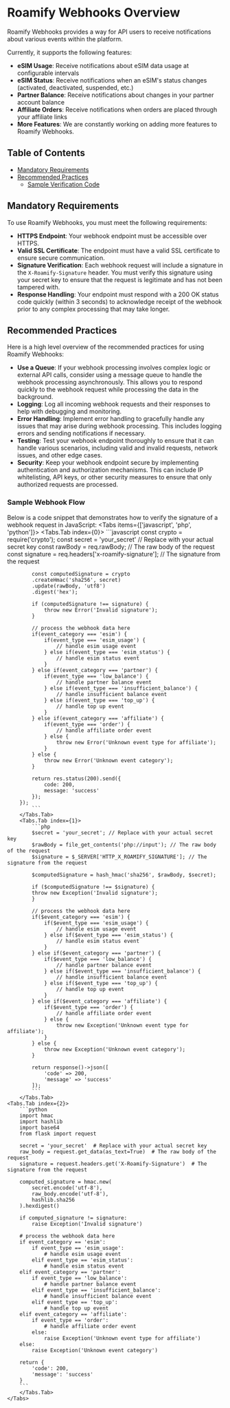 
# Roamify Webhooks Overview
Roamify Webhooks provides a way for API users to receive notifications about various events within the platform.

Currently, it supports the following features:
- **eSIM Usage**: Receive notifications about eSIM data usage at configurable intervals
- **eSIM Status**: Receive notifications when an eSIM's status changes (activated, deactivated, suspended, etc.)
- **Partner Balance**: Receive notifications about changes in your partner account balance
- **Affiliate Orders**: Receive notifications when orders are placed through your affiliate links
- **More Features**: We are constantly working on adding more features to Roamify Webhooks.

## Table of Contents
- [Mandatory Requirements](#mandatory-requirements)
- [Recommended Practices](#recommended-practices)
    - [Sample Verification Code](#sample-verification-code)

## Mandatory Requirements
To use Roamify Webhooks, you must meet the following requirements:
- **HTTPS Endpoint**: Your webhook endpoint must be accessible over HTTPS.
- **Valid SSL Certificate**: The endpoint must have a valid SSL certificate to ensure secure communication.
- **Signature Verification**: Each webhook request will include a signature in the `X-Roamify-Signature` header. You must verify this signature using your secret key to ensure that the request is legitimate and has not been tampered with.
- **Response Handling**: Your endpoint must respond with a 200 OK status code quickly (within 3 seconds) to acknowledge receipt of the webhook prior to any complex processing that may take longer.

## Recommended Practices
Here is a high level overview of the recommended practices for using Roamify Webhooks:
- **Use a Queue**: If your webhook processing involves complex logic or external API calls,
    consider using a message queue to handle the webhook processing asynchronously. This allows you to respond quickly to the webhook request while processing the data in the background.
- **Logging**: Log all incoming webhook requests and their responses to help with debugging and monitoring.
- **Error Handling**: Implement error handling to gracefully handle any issues that may arise during webhook processing. This includes logging errors and sending notifications if necessary.
- **Testing**: Test your webhook endpoint thoroughly to ensure that it can handle various scenarios, including valid and invalid requests, network issues, and other edge cases.
- **Security**: Keep your webhook endpoint secure by implementing authentication and authorization mechanisms. This can include IP whitelisting, API keys, or other security measures to ensure that only authorized requests are processed.

### Sample Webhook Flow
Below is a code snippet that demonstrates how to verify the signature of a webhook request in JavaScript:
 <Tabs items={['javascript', 'php', 'python']}>
        <Tabs.Tab index={0}>
            ```javascript
            const crypto = require('crypto');
            const secret = 'your_secret' // Replace with your actual secret key
            const rawBody = req.rawBody; // The raw body of the request
            const signature = req.headers['x-roamify-signature']; // The signature from the request

            const computedSignature = crypto
            .createHmac('sha256', secret)
            .update(rawBody, 'utf8')
            .digest('hex');

            if (computedSignature !== signature) {
                throw new Error('Invalid signature');
            }

            // process the webhook data here
            if(event_category === 'esim') {
                if(event_type === 'esim_usage') {
                    // handle esim usage event
                } else if(event_type === 'esim_status') {
                    // handle esim status event
                }
            } else if(event_category === 'partner') {
                if(event_type === 'low_balance') {
                    // handle partner balance event
                } else if(event_type === 'insufficient_balance') {
                    // handle insufficient balance event
                } else if(event_type === 'top_up') {
                    // handle top up event
                }
            } else if(event_category === 'affiliate') {
                if(event_type === 'order') {
                    // handle affiliate order event
                } else {
                    throw new Error('Unknown event type for affiliate');
                }
            } else {
                throw new Error('Unknown event category');
            }

            return res.status(200).send({
                code: 200,
                message: 'success'
            });
        });
            ```
        </Tabs.Tab>
        <Tabs.Tab index={1}>
            ```php
            $secret = 'your_secret'; // Replace with your actual secret key
            $rawBody = file_get_contents('php://input'); // The raw body of the request
            $signature = $_SERVER['HTTP_X_ROAMIFY_SIGNATURE']; // The signature from the request

            $computedSignature = hash_hmac('sha256', $rawBody, $secret);

            if ($computedSignature !== $signature) {
            throw new Exception('Invalid signature');
            }

            // process the webhook data here
            if($event_category === 'esim') {
                if($event_type === 'esim_usage') {
                    // handle esim usage event
                } else if($event_type === 'esim_status') {
                    // handle esim status event
                }
            } else if($event_category === 'partner') {
                if($event_type === 'low_balance') {
                    // handle partner balance event
                } else if($event_type === 'insufficient_balance') {
                    // handle insufficient balance event
                } else if($event_type === 'top_up') {
                    // handle top up event
                }
            } else if($event_category === 'affiliate') {
                if($event_type === 'order') {
                    // handle affiliate order event
                } else {
                    throw new Exception('Unknown event type for affiliate');
                }
            } else {
                throw new Exception('Unknown event category');
            }

            return response()->json([
                'code' => 200,
                'message' => 'success'
            ]);
            ```
        </Tabs.Tab>
    <Tabs.Tab index={2}>
        ```python
        import hmac
        import hashlib
        import base64
        from flask import request

        secret = 'your_secret'  # Replace with your actual secret key
        raw_body = request.get_data(as_text=True)  # The raw body of the request
        signature = request.headers.get('X-Roamify-Signature')  # The signature from the request

        computed_signature = hmac.new(
            secret.encode('utf-8'),
            raw_body.encode('utf-8'),
            hashlib.sha256
        ).hexdigest()

        if computed_signature != signature:
            raise Exception('Invalid signature')

        # process the webhook data here
        if event_category == 'esim':
            if event_type == 'esim_usage':
                # handle esim usage event
            elif event_type == 'esim_status':
                # handle esim status event
        elif event_category == 'partner':
            if event_type == 'low_balance':
                # handle partner balance event
            elif event_type == 'insufficient_balance':
                # handle insufficient balance event
            elif event_type == 'top_up':
                # handle top up event
        elif event_category == 'affiliate':
            if event_type == 'order':
                # handle affiliate order event
            else:
                raise Exception('Unknown event type for affiliate')
        else:
            raise Exception('Unknown event category')

        return {
            'code': 200,
            'message': 'success'
        }
        ```
        </Tabs.Tab>
    </Tabs>